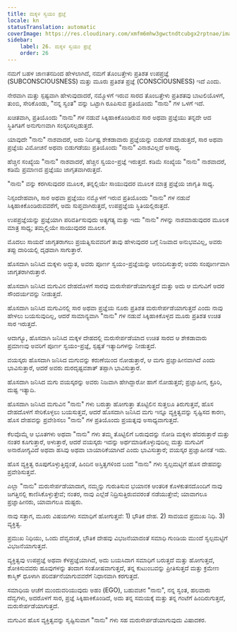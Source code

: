 ```yaml
---
title: ಮಕ್ಕಳ ಸ್ವಯಂ ಪ್ರಜ್ಞೆ
locale: kn
statusTranslation: automatic
coverImage: https://res.cloudinary.com/xmfm6mhw3gwctndtcubgx2rptnae/image/upload/v1740468922/small_cover_tratado_de_psicologia_revolucionaria_a4c0dca4e0.webp
sidebar:
    label: 26. ಮಕ್ಕಳ ಸ್ವಯಂ ಪ್ರಜ್ಞೆ
    order: 26
---
```

ನಮಗೆ ಬಹಳ ಜಾಣತನದಿಂದ ಹೇಳಲಾಗಿದೆ, ನಮಗೆ ತೊಂಬತ್ತೇಳು ಪ್ರತಿಶತ ಉಪಪ್ರಜ್ಞೆ (SUBCONSCIOUSNESS) ಮತ್ತು ಮೂರು ಪ್ರತಿಶತ ಪ್ರಜ್ಞೆ (CONSCIOUSNESS) ಇದೆ ಎಂದು.

ನೇರವಾಗಿ ಮತ್ತು ಸ್ಪಷ್ಟವಾಗಿ ಹೇಳುವುದಾದರೆ, ನಮ್ಮೊಳಗೆ ಇರುವ ಸಾರದ ತೊಂಬತ್ತೇಳು ಪ್ರತಿಶತವು ಬಾಟಲಿಯೊಳಗೆ, ತುಂಬಿ, ಸೇರಿಕೊಂಡು, "ನನ್ನ ಸ್ವಂತ" ವನ್ನು ಒಟ್ಟಾಗಿ ರೂಪಿಸುವ ಪ್ರತಿಯೊಂದು "ನಾನು" ಗಳ ಒಳಗೆ ಇದೆ.

ಖಚಿತವಾಗಿ, ಪ್ರತಿಯೊಂದು "ನಾನು" ಗಳ ನಡುವೆ ಸಿಕ್ಕಿಹಾಕಿಕೊಂಡಿರುವ ಸಾರ ಅಥವಾ ಪ್ರಜ್ಞೆಯು ತನ್ನದೇ ಆದ ಸ್ಥಿತಿಗತಿಗೆ ಅನುಗುಣವಾಗಿ ಸಂಸ್ಕರಿಸಲ್ಪಡುತ್ತದೆ.

ಯಾವುದೇ "ನಾನು" ನಾಶವಾದರೆ, ಅದು ನಿರ್ದಿಷ್ಟ ಶೇಕಡಾವಾರು ಪ್ರಜ್ಞೆಯನ್ನು ಬಿಡುಗಡೆ ಮಾಡುತ್ತದೆ, ಸಾರ ಅಥವಾ ಪ್ರಜ್ಞೆಯ ವಿಮೋಚನೆ ಅಥವಾ ಬಿಡುಗಡೆಯು ಪ್ರತಿಯೊಂದು "ನಾನು" ವಿನಾಶವಿಲ್ಲದೆ ಅಸಾಧ್ಯ.

ಹೆಚ್ಚಿನ ಸಂಖ್ಯೆಯ "ನಾನು" ನಾಶವಾದರೆ, ಹೆಚ್ಚಿನ ಸ್ವಯಂ-ಪ್ರಜ್ಞೆ ಇರುತ್ತದೆ. ಕಡಿಮೆ ಸಂಖ್ಯೆಯ "ನಾನು" ನಾಶವಾದರೆ, ಕಡಿಮೆ ಪ್ರಮಾಣದ ಪ್ರಜ್ಞೆಯು ಜಾಗೃತವಾಗಿರುತ್ತದೆ.

"ನಾನು" ವನ್ನು ಕರಗಿಸುವುದರ ಮೂಲಕ, ತನ್ನಲ್ಲಿಯೇ ಸಾಯುವುದರ ಮೂಲಕ ಮಾತ್ರ ಪ್ರಜ್ಞೆಯ ಜಾಗೃತಿ ಸಾಧ್ಯ.

ನಿಸ್ಸಂದೇಹವಾಗಿ, ಸಾರ ಅಥವಾ ಪ್ರಜ್ಞೆಯು ನಮ್ಮೊಳಗೆ ಇರುವ ಪ್ರತಿಯೊಂದು "ನಾನು" ಗಳ ನಡುವೆ ಸಿಕ್ಕಿಹಾಕಿಕೊಂಡಿರುವವರೆಗೆ, ಅದು ಸುಪ್ತವಾಗಿರುತ್ತದೆ, ಉಪಪ್ರಜ್ಞೆಯ ಸ್ಥಿತಿಯಲ್ಲಿರುತ್ತದೆ.

ಉಪಪ್ರಜ್ಞೆಯನ್ನು ಪ್ರಜ್ಞೆಯಾಗಿ ಪರಿವರ್ತಿಸುವುದು ಅತ್ಯಗತ್ಯ ಮತ್ತು ಇದು "ನಾನು" ಗಳನ್ನು ನಾಶಮಾಡುವುದರ ಮೂಲಕ ಮಾತ್ರ ಸಾಧ್ಯ; ತಮ್ಮಲ್ಲಿಯೇ ಸಾಯುವುದರ ಮೂಲಕ.

ಮೊದಲು ಸಾಯದೆ ಜಾಗೃತರಾಗಲು ಪ್ರಯತ್ನಿಸುವವರಿಗೆ ತಾವು ಹೇಳುವುದರ ಬಗ್ಗೆ ನಿಜವಾದ ಅನುಭವವಿಲ್ಲ, ಅವರು ತಪ್ಪು ದಾರಿಯಲ್ಲಿ ದೃಢವಾಗಿ ಸಾಗುತ್ತಾರೆ.

ಹೊಸದಾಗಿ ಜನಿಸಿದ ಮಕ್ಕಳು ಅದ್ಭುತ, ಅವರು ಪೂರ್ಣ ಸ್ವಯಂ-ಪ್ರಜ್ಞೆಯನ್ನು ಆನಂದಿಸುತ್ತಾರೆ; ಅವರು ಸಂಪೂರ್ಣವಾಗಿ ಜಾಗೃತರಾಗಿರುತ್ತಾರೆ.

ಹೊಸದಾಗಿ ಜನಿಸಿದ ಮಗುವಿನ ದೇಹದೊಳಗೆ ಸಾರವು ಮರುಸೇರ್ಪಡೆಯಾಗುತ್ತದೆ ಮತ್ತು ಅದು ಆ ಮಗುವಿಗೆ ಅದರ ಸೌಂದರ್ಯವನ್ನು ನೀಡುತ್ತದೆ.

ಹೊಸದಾಗಿ ಜನಿಸಿದ ಮಗುವಿನಲ್ಲಿ ಸಾರ ಅಥವಾ ಪ್ರಜ್ಞೆಯ ನೂರು ಪ್ರತಿಶತ ಮರುಸೇರ್ಪಡೆಯಾಗುತ್ತದೆ ಎಂದು ನಾವು ಹೇಳಲು ಬಯಸುವುದಿಲ್ಲ, ಆದರೆ ಸಾಮಾನ್ಯವಾಗಿ "ನಾನು" ಗಳ ನಡುವೆ ಸಿಕ್ಕಿಹಾಕಿಕೊಳ್ಳದ ಮೂರು ಪ್ರತಿಶತ ಉಚಿತ ಸಾರ ಇರುತ್ತದೆ.

ಆದಾಗ್ಯೂ, ಹೊಸದಾಗಿ ಜನಿಸಿದ ಮಕ್ಕಳ ದೇಹದಲ್ಲಿ ಮರುಸೇರ್ಪಡೆಯಾದ ಉಚಿತ ಸಾರದ ಆ ಶೇಕಡಾವಾರು ಪ್ರಮಾಣವು ಅವರಿಗೆ ಪೂರ್ಣ ಸ್ವಯಂ-ಪ್ರಜ್ಞೆ, ಸ್ಪಷ್ಟತೆ ಇತ್ಯಾದಿಗಳನ್ನು ನೀಡುತ್ತದೆ.

ವಯಸ್ಕರು ಹೊಸದಾಗಿ ಜನಿಸಿದ ಮಗುವನ್ನು ಕರುಣೆಯಿಂದ ನೋಡುತ್ತಾರೆ, ಆ ಮಗು ಪ್ರಜ್ಞಾಹೀನವಾಗಿದೆ ಎಂದು ಭಾವಿಸುತ್ತಾರೆ, ಆದರೆ ಅವರು ದುರದೃಷ್ಟವಶಾತ್ ತಪ್ಪಾಗಿ ಭಾವಿಸುತ್ತಾರೆ.

ಹೊಸದಾಗಿ ಜನಿಸಿದ ಮಗು ವಯಸ್ಕರನ್ನು ಅವರು ನಿಜವಾಗಿ ಹೇಗಿದ್ದಾರೋ ಹಾಗೆ ನೋಡುತ್ತದೆ; ಪ್ರಜ್ಞಾಹೀನ, ಕ್ರೂರಿ, ದುಷ್ಟ ಇತ್ಯಾದಿ.

ಹೊಸದಾಗಿ ಜನಿಸಿದ ಮಗುವಿನ "ನಾನು" ಗಳು ಬರುತ್ತಾ ಹೋಗುತ್ತಾ ತೊಟ್ಟಿಲಿನ ಸುತ್ತಲೂ ತಿರುಗುತ್ತವೆ, ಹೊಸ ದೇಹದೊಳಗೆ ಸೇರಿಕೊಳ್ಳಲು ಬಯಸುತ್ತವೆ, ಆದರೆ ಹೊಸದಾಗಿ ಜನಿಸಿದ ಮಗು ಇನ್ನೂ ವ್ಯಕ್ತಿತ್ವವನ್ನು ಸೃಷ್ಟಿಸದ ಕಾರಣ, ಹೊಸ ದೇಹವನ್ನು ಪ್ರವೇಶಿಸಲು "ನಾನು" ಗಳ ಪ್ರತಿಯೊಂದು ಪ್ರಯತ್ನವು ಅಸಾಧ್ಯವಾಗುತ್ತದೆ.

ಕೆಲವೊಮ್ಮೆ ಆ ಭೂತಗಳು ಅಥವಾ "ನಾನು" ಗಳು ತಮ್ಮ ತೊಟ್ಟಿಲಿಗೆ ಬರುವುದನ್ನು ನೋಡಿ ಮಕ್ಕಳು ಹೆದರುತ್ತಾರೆ ಮತ್ತು ನಂತರ ಕೂಗುತ್ತಾರೆ, ಅಳುತ್ತಾರೆ, ಆದರೆ ವಯಸ್ಕರು ಇದನ್ನು ಅರ್ಥಮಾಡಿಕೊಳ್ಳುವುದಿಲ್ಲ ಮತ್ತು ಮಗುವಿಗೆ ಅನಾರೋಗ್ಯವಿದೆ ಅಥವಾ ಹಸಿವು ಅಥವಾ ಬಾಯಾರಿಕೆಯಾಗಿದೆ ಎಂದು ಭಾವಿಸುತ್ತಾರೆ; ವಯಸ್ಕರ ಪ್ರಜ್ಞಾಹೀನತೆ ಇದು.

ಹೊಸ ವ್ಯಕ್ತಿತ್ವ ರೂಪುಗೊಳ್ಳುತ್ತಿದ್ದಂತೆ, ಹಿಂದಿನ ಅಸ್ತಿತ್ವಗಳಿಂದ ಬಂದ "ನಾನು" ಗಳು ಸ್ವಲ್ಪಮಟ್ಟಿಗೆ ಹೊಸ ದೇಹವನ್ನು ಪ್ರವೇಶಿಸುತ್ತವೆ.

ಎಲ್ಲಾ "ನಾನು" ಮರುಸೇರ್ಪಡೆಯಾದಾಗ, ನಮ್ಮನ್ನು ಗುರುತಿಸುವ ಭಯಾನಕ ಆಂತರಿಕ ಕೊಳಕುತನದೊಂದಿಗೆ ನಾವು ಜಗತ್ತಿನಲ್ಲಿ ಕಾಣಿಸಿಕೊಳ್ಳುತ್ತೇವೆ; ನಂತರ, ನಾವು ಎಲ್ಲೆಡೆ ನಿದ್ರಿಸುತ್ತಿರುವವರಂತೆ ನಡೆಯುತ್ತೇವೆ; ಯಾವಾಗಲೂ ಪ್ರಜ್ಞಾಹೀನರು, ಯಾವಾಗಲೂ ದುಷ್ಟರು.

ನಾವು ಸತ್ತಾಗ, ಮೂರು ವಿಷಯಗಳು ಸಮಾಧಿಗೆ ಹೋಗುತ್ತವೆ: 1) ಭೌತಿಕ ದೇಹ. 2) ಸಾವಯವ ಪ್ರಮುಖ ನಿಧಿ. 3) ವ್ಯಕ್ತಿತ್ವ.

ಪ್ರಮುಖ ನಿಧಿಯು, ಒಂದು ದೆವ್ವದಂತೆ, ಭೌತಿಕ ದೇಹವು ವಿಭಜನೆಯಾದಂತೆ ಸಮಾಧಿ ಗುಂಡಿಯ ಮುಂದೆ ಸ್ವಲ್ಪಮಟ್ಟಿಗೆ ವಿಭಜನೆಯಾಗುತ್ತದೆ.

ವ್ಯಕ್ತಿತ್ವವು ಉಪಪ್ರಜ್ಞೆ ಅಥವಾ ಕೆಳಪ್ರಜ್ಞೆಯಾಗಿದೆ, ಅದು ಬಯಸಿದಾಗ ಸಮಾಧಿಗೆ ಬರುತ್ತದೆ ಮತ್ತು ಹೋಗುತ್ತದೆ, ಶೋಕಿಸುವವರು ಹೂವುಗಳನ್ನು ತಂದಾಗ ಸಂತೋಷವಾಗುತ್ತದೆ, ತನ್ನ ಕುಟುಂಬವನ್ನು ಪ್ರೀತಿಸುತ್ತದೆ ಮತ್ತು ಕ್ರಮೇಣ ಕಾಸ್ಮಿಕ್ ಧೂಳಾಗಿ ಪರಿವರ್ತನೆಯಾಗುವವರೆಗೆ ನಿಧಾನವಾಗಿ ಕರಗುತ್ತದೆ.

ಸಮಾಧಿಯ ಆಚೆಗೆ ಮುಂದುವರಿಯುವುದು ಅಹಂ (EGO), ಬಹುವಚನ "ನಾನು", ನನ್ನ ಸ್ವಂತ, ಹಲವಾರು ದೆವ್ವಗಳು, ಅದರೊಳಗೆ ಸಾರ, ಪ್ರಜ್ಞೆ ಸಿಕ್ಕಿಹಾಕಿಕೊಂಡಿದೆ, ಅದು ತನ್ನ ಸಮಯಕ್ಕೆ ಮತ್ತು ತನ್ನ ಗಂಟೆಗೆ ಹಿಂದಿರುಗುತ್ತದೆ, ಮರುಸೇರ್ಪಡೆಯಾಗುತ್ತದೆ.

ಮಗುವಿನ ಹೊಸ ವ್ಯಕ್ತಿತ್ವವನ್ನು ಸೃಷ್ಟಿಸುವಾಗ "ನಾನು" ಗಳು ಸಹ ಮರುಸೇರ್ಪಡೆಯಾಗುವುದು ವಿಷಾದಕರ.
